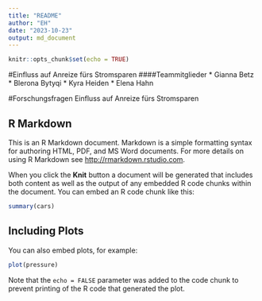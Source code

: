 ```yaml
---
title: "README"
author: "EH"
date: "2023-10-23"
output: md_document
---
```


```r
knitr::opts_chunk$set(echo = TRUE)
```
#Einfluss auf Anreize fürs Stromsparen
####Teammitglieder
* Gianna Betz
* Blerona Bytyqi
* Kyra Heiden
* Elena Hahn

#Forschungsfragen
Einfluss auf Anreize fürs Stromsparen


## R Markdown

This is an R Markdown document. Markdown is a simple formatting syntax for authoring HTML, PDF, and MS Word documents. For more details on using R Markdown see <http://rmarkdown.rstudio.com>.

When you click the **Knit** button a document will be generated that includes both content as well as the output of any embedded R code chunks within the document. You can embed an R code chunk like this:

```r
summary(cars)
```

## Including Plots

You can also embed plots, for example:

```r
plot(pressure)
```

Note that the `echo = FALSE` parameter was added to the code chunk to prevent printing of the R code that generated the plot.
